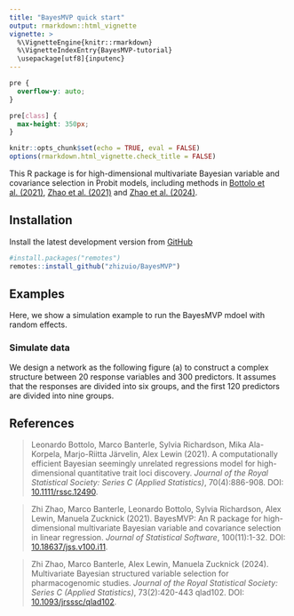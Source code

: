 ```yaml
---
title: "BayesMVP quick start"
output: rmarkdown::html_vignette
vignette: >
  %\VignetteEngine{knitr::rmarkdown}
  %\VignetteIndexEntry{BayesMVP-tutorial}
  \usepackage[utf8]{inputenc}
---
```


```css
pre {
  overflow-y: auto;
}

pre[class] {
  max-height: 350px;
}
```

```r
knitr::opts_chunk$set(echo = TRUE, eval = FALSE)
options(rmarkdown.html_vignette.check_title = FALSE)
```

This R package is for high-dimensional multivariate Bayesian variable and covariance selection in Probit models, including methods in [Bottolo et al. (2021)](https://doi.org/10.1111/rssc.12490), [Zhao et al. (2021)](https://doi.org/10.18637/jss.v100.i11) and [Zhao et al. (2024)](https://doi.org/10.1093/jrsssc/qlad102). 

## Installation

Install the latest development version from [GitHub](https://github.com/zhizuio/BayesMVP)

```r
#install.packages("remotes")
remotes::install_github("zhizuio/BayesMVP")
```

## Examples

Here, we show a simulation example to run the BayesMVP mdoel with random effects.

### Simulate data

We design a network as the following figure (a) to construct a complex structure between $20$ response variables and $300$ predictors.
It assumes that the responses are divided into six groups, and the first $120$ predictors are divided into nine groups.


## References

> Leonardo Bottolo, Marco Banterle, Sylvia Richardson, Mika Ala-Korpela, Marjo-Riitta Järvelin, Alex Lewin (2021).
> A computationally efficient Bayesian seemingly unrelated regressions model for high-dimensional quantitative trait loci discovery.
> _Journal of the Royal Statistical Society: Series C (Applied Statistics)_, 70(4):886-908. DOI: [10.1111/rssc.12490](https://doi.org/10.1111/rssc.12490).

> Zhi Zhao, Marco Banterle, Leonardo Bottolo, Sylvia Richardson, Alex Lewin, Manuela Zucknick (2021).
> BayesMVP: An R package for high-dimensional multivariate Bayesian variable and covariance selection in linear regression.
> _Journal of Statistical Software_, 100(11):1-32. DOI: [10.18637/jss.v100.i11](https://doi.org/10.18637/jss.v100.i11).

> Zhi Zhao, Marco Banterle, Alex Lewin, Manuela Zucknick (2024).
> Multivariate Bayesian structured variable selection for pharmacogenomic studies.
> _Journal of the Royal Statistical Society: Series C (Applied Statistics)_, 73(2):420-443 qlad102. DOI: [10.1093/jrsssc/qlad102](https://doi.org/10.1093/jrsssc/qlad102).
